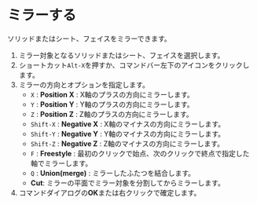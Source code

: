 
# ミラーする

<Reference shortcut="ALt+X" command="Mirror" button="" />

ソリッドまたはシート、フェイスをミラーできます。

1. ミラー対象となるソリッドまたはシート、フェイスを選択します。
2. ショートカット`Alt-X`を押すか、コマンドバー左下のアイコンをクリックします。
3. ミラーの方向とオプションを指定します。
    - `X` : **Position X** : X軸のプラスの方向にミラーします。
    - `Y` : **Position Y** : Y軸のプラスの方向にミラーします。
    - `Z` : **Position Z** : Z軸のプラスの方向にミラーします。
    - `Shift-X` : **Negative X** : X軸のマイナスの方向にミラーします。
    - `Shift-Y` : **Negative Y** : Y軸のマイナスの方向にミラーします。
    - `Shift-Z` : **Negative Z** : Z軸のマイナスの方向にミラーします。
    - `F` : **Freestyle** : 最初のクリックで始点、次のクリックで終点で指定した軸でミラーします。
    - `Q` : **Union(merge)** : ミラーしたふたつを結合します。
    - **Cut**: ミラーの平面でミラー対象を分割してからミラーします。
4. コマンドダイアログの**OK**または右クリックで確定します。


